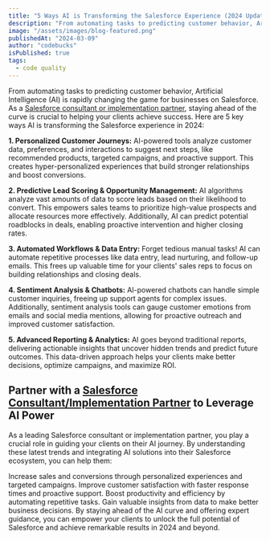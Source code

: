 ```yaml
---
title: "5 Ways AI is Transforming the Salesforce Experience (2024 Update)"
description: "From automating tasks to predicting customer behavior, Artificial Intelligence (AI) is rapidly changing the game for businesses on Salesforce. As a Salesforce consultant or implementation partner, staying ahead of the curve is crucial to helping your clients achieve success. Here are 5 key ways AI is transforming the Salesforce experience in 2024:"
image: "/assets/images/blog-featured.png"
publishedAt: "2024-03-09"
author: "codebucks"
isPublished: true
tags:
  - code quality
---
```


From automating tasks to predicting customer behavior, Artificial Intelligence (AI) is rapidly changing the game for businesses on Salesforce. As a [Salesforce consultant or implementation partner](http://www.cloudprism.in), staying ahead of the curve is crucial to helping your clients achieve success. Here are 5 key ways AI is transforming the Salesforce experience in 2024:

**1. Personalized Customer Journeys:** AI-powered tools analyze customer data, preferences, and interactions to suggest next steps, like recommended products, targeted campaigns, and proactive support. This creates hyper-personalized experiences that build stronger relationships and boost conversions.

**2. Predictive Lead Scoring & Opportunity Management:** AI algorithms analyze vast amounts of data to score leads based on their likelihood to convert. This empowers sales teams to prioritize high-value prospects and allocate resources more effectively. Additionally, AI can predict potential roadblocks in deals, enabling proactive intervention and higher closing rates.

**3. Automated Workflows & Data Entry:** Forget tedious manual tasks! AI can automate repetitive processes like data entry, lead nurturing, and follow-up emails. This frees up valuable time for your clients' sales reps to focus on building relationships and closing deals.

**4. Sentiment Analysis & Chatbots:** AI-powered chatbots can handle simple customer inquiries, freeing up support agents for complex issues. Additionally, sentiment analysis tools can gauge customer emotions from emails and social media mentions, allowing for proactive outreach and improved customer satisfaction.

**5. Advanced Reporting & Analytics:** AI goes beyond traditional reports, delivering actionable insights that uncover hidden trends and predict future outcomes. This data-driven approach helps your clients make better decisions, optimize campaigns, and maximize ROI.

## Partner with a [Salesforce Consultant/Implementation Partner](http://www.cloudprism.in) to Leverage AI Power

As a leading Salesforce consultant or implementation partner, you play a crucial role in guiding your clients on their AI journey. By understanding these latest trends and integrating AI solutions into their Salesforce ecosystem, you can help them:

Increase sales and conversions through personalized experiences and targeted campaigns.
Improve customer satisfaction with faster response times and proactive support.
Boost productivity and efficiency by automating repetitive tasks.
Gain valuable insights from data to make better business decisions.
By staying ahead of the AI curve and offering expert guidance, you can empower your clients to unlock the full potential of Salesforce and achieve remarkable results in 2024 and beyond.
